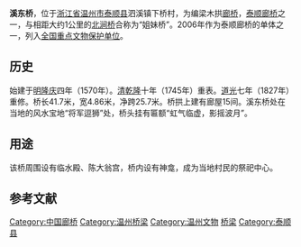 {{unreferenced|time=2017-12-18T05:05:38+00:00}}
{{文物保护单位
| 级别 = 全国
| 名称 = [[泰顺廊桥|泰顺廊桥]]
| 子项 = 溪东桥
| 编号 = 6-558
| 分类 = 古建筑
| 时代 = [[清朝|清]]
| 所在 = [[浙江省|浙江省]][[泰顺县|泰顺县]]
| 登录 = 2006年
| Cat = 浙江全国重点文物保护单位
}}
'''溪东桥'''，位于[[浙江省|浙江省]][[温州市|温州市]][[泰顺县|泰顺县]]泗溪镇下桥村，为编梁木拱[[廊桥|廊桥]]，[[泰顺廊桥|泰顺廊桥]]之一，与相距大约1公里的[[北涧桥|北涧桥]]合称为“姐妹桥”。2006年作为泰顺廊桥的单体之一，列入[[全国重点文物保护单位|全国重点文物保护单位]]。

==历史==
始建于[[明朝|明]][[隆庆_(明朝)|隆庆]]四年（1570年）。[[清朝|清]][[乾隆|乾隆]]十年（1745年）重表。[[道光|道光]]七年（1827年）重修。桥长41.7米，宽4.86米，净跨25.7米。桥拱上建有廊屋15间。溪东桥处在当地的风水宝地“将军逗狮”处，桥头挂有匾额“虹气临虚，影摇波月”。 

==用途==
该桥周围设有临水殿、陈大翁宫，桥内设有神龛，成为当地村民的祭祀中心。


{{Gallery
|title=
|footer=
|width=300
|height=
|lines=1
|File:Xidong Bridge 044.jpg|
|File:Xidong Bridge 049.jpg|
|File:Xidong Bridge 055.jpg|
|File:Xidong Bridge 056.jpg|
|File:Xidong Bridge 060.jpg|
}}

==参考文献==
{{commonscat|Xidong Bridge}}
{{reflist}}

{{泰顺廊桥}}
{{浙江全国重点文物保护单位}}

{{DEFAULTSORT:X}}
[[Category:中国廊桥|Category:中国廊桥]]
[[Category:温州桥梁|Category:温州桥梁]]
[[Category:温州文物|Category:温州文物]]
[[Category:温州旅游|桥梁]]
[[Category:泰顺县|Category:泰顺县]]